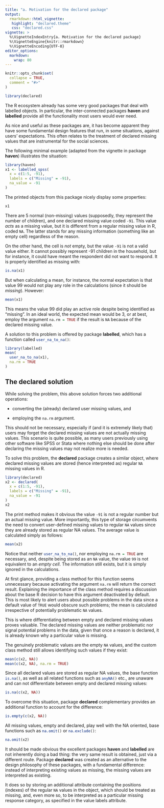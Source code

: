 ```yaml
---
title: "a. Motivation for the declared package"
output: 
  rmarkdown::html_vignette:
   highlight: "declared.theme"
   css: "declared.css"
vignette: >
  %\VignetteIndexEntry{a. Motivation for the declared package}
  %\VignetteEngine{knitr::rmarkdown}
  %\VignetteEncoding{UTF-8}
editor_options: 
  markdown: 
    wrap: 80
---
```


```r
knitr::opts_chunk$set(
  collapse = TRUE,
  comment = "#>"
)
```

```r
library(declared)
```

The R ecosystem already has some very good packages that deal with labelled
objects. In particular, the inter-connected packages **haven** and **labelled**
provide all the functionality most users would ever need.

As nice and useful as these packages are, it has become apparent they have some
fundamental design features that run, in some situations, against users'
expectations. This often relates to the treatment of declared missing values
that are instrumental for the social sciences.

The following minimal example (adapted from the vignette in package **haven**)
illustrates the situation:

```r
library(haven)
x1 <- labelled_spss(
  x = c(1:5, -91),
  labels = c("Missing" = -91),
  na_value = -91
)
```

The printed objects from this package nicely display some properties:

```r
x1
```

There are 5 normal (non-missing) values (supposedly, they represent the number
of children), and one declared missing value coded `-91`. This value *acts* as a
missing value, but it is different from a regular missing value in R, coded `NA`.
The latter stands for any missing information (something like an empty cell)
regardless of the reason.

On the other hand, the cell is *not* empty, but the value `-91` is not a valid
value either. It cannot possibly represent -91 children in the household, but
for instance, it could have meant the respondent did not want to respond. It is
properly identified as missing with:

```r
is.na(x1)
```

But when calculating a mean, for instance, the normal expectation is that value
99 would not play any role in the calculations (since it should be *missing*).
However:

```r
mean(x1)
```

This means the value 99 did play an active role despite being identified as
"missing". In an ideal world, the expected mean would be 3, or at best, employ
the argument `na.rm = TRUE`{.R} if the result is `NA` because of the
declared missing value.

A solution to this problem is offered by package **labelled**, which has a
function called `user_na_to_na()`{.R}:

```r
library(labelled)
mean(
  user_na_to_na(x1),
  na.rm = TRUE
)
```


## The declared solution

While solving the problem, this above solution forces two additional operations:

-   converting the (already) declared user missing values, and

-   employing the `na.rm` argument.

This should not be necessary, especially if (and it is extremely likely that)
users may forget the declared missing values are not actually missing values.
This scenario is quite possible, as many users previously using other software
like SPSS or Stata where nothing else should be done after declaring the missing
values may not realize more is needed.

To solve this problem, the **declared** package creates a similar object, where
declared missing values are stored (hence interpreted as) regular `NA`
missing values in R.

```r
library(declared)
x2 <- declared(
  x = c(1:5, -91),
  labels = c("Missing" = -91),
  na_value = -91
)
x2
```

The print method makes it obvious the value `-91` is not a regular number but an
actual missing value. More importantly, this type of storage circumvents the
need to convert user-defined missing values to regular `NA` values since
they are already stored as regular NA values. The average value is calculated
simply as follows:

```r
mean(x2)
```

Notice that neither `user_na_to_na()`{.R}, nor employing `na.rm = TRUE`{.R} are
necessary, and, despite being stored as an `NA` value, the value `99` is not
equivalent to an *empty cell*. The information still exists, but it is simply
ignored in the calculations.

At first glance, providing a class method for this function seems unnecessary
because activating the argument `na.rm` will return the correct result.
Explaining the importance of the class method requires a discussion about the
base R decision to have this argument deactivated by default. This is most
likely to alert users about possible problems in the data since a default value
of `TRUE` would obscure such problems; the mean is calculated irrespective
of potentially problematic `NA` values.

This is where differentiating between empty and declared missing values proves
valuable. The declared missing values are neither problematic nor signal
potential problems in the data, given that once a reason is declared, it is
already known why a particular value is missing.

The genuinely problematic values are the empty `NA` values, and the custom
class method still allows identifying such values if they exist:

```r
mean(c(x2, NA))
mean(c(x2, NA), na.rm = TRUE)
```

Since all declared values are stored as regular NA values, the base function
`is.na()`{.R}, as well as all related functions such as `anyNA()`{.R} etc., are
unaware and can not differentiate between empty and declared missing values:

```r
is.na(c(x2, NA))
```

To overcome this situation, package **declared** complementary provides an
additional function to account for the difference:

```r
is.empty(c(x2, NA))
```

All missing values, empty and declared, play well with the NA oriented, base
functions such as `na.omit()`{.R} or `na.exclude()`{.R}:

```r
na.omit(x2)
```

It should be made obvious the excellent packages **haven** and **labelled** are
not inherently doing a bad thing: the very same result is obtained, just via a
different route. Package **declared** was created as an alternative to the
design philosophy of these packages, with a fundamental difference: instead of
interpreting existing values as missing, the missing values are interpreted as
existing.

It does so by storing an additional attribute containing the positions (indexes)
of the regular `NA` values in the object, which should be treated as
missing, and, even more so, to be interpreted as a particular missing response
category, as specified in the value labels attribute.
